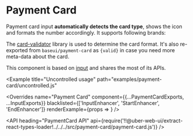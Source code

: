 <!--
Copyright (c) 2018-2019 Uber Technologies, Inc.

This source code is licensed under the MIT license found in the
LICENSE file in the root directory of this source tree.
-->







# Payment Card

Payment card input **automatically detects the card type**, shows the icon and formats the number accordingly. It supports following brands:

<Table
  columns={['Card Type', 'Example Number']}
  data={[
    ['American Express', '378282246310005'],
    ['Diners Club', '36259600000004'],
    ['Discover', '6011111111111117'],
    ['ELO', '6550000000000001'],
    ['JCB', '3530111333300000'],
    ['Maestro', '6304000000000000'],
    ['Mastercard', '5555555555554444'],
    ['UnionPay', '6246729687894613'],
    ['Visa', '4111111111111111'],
  ]}
/>

The [card-validator](https://github.com/braintree/card-validator) library is used to determine the card format. It's also re-exported from `baseui/payment-card` as `{valid}` in case you need more meta-data about the card.

This component is based on [input](/components/input) and shares the most of its APIs.

<Example title="Controlled usage" path="examples/payment-card/controlled.js">
  <Controlled />
</Example>

<Example
  title="Uncontrolled usage"
  path="examples/payment-card/uncontrolled.js"
>
  <Uncontrolled />
</Example>

<Example title="Default value" path="examples/payment-card/defaultvalue.js">
  <DefaultValue />
</Example>

<Overrides
  name="Payment Card"
  component={{...PaymentCardExports, ...InputExports}}
  blacklisted={['InputEnhancer', 'StartEnhancer', 'EndEnhancer']}
  renderExample={props => <StatefulPaymentCard overrides={props.overrides} />}
/>

<API
  heading="PaymentCard API"
  api={require('!!@uber-web-ui/extract-react-types-loader!../../../src/payment-card/payment-card.js')}
/>
